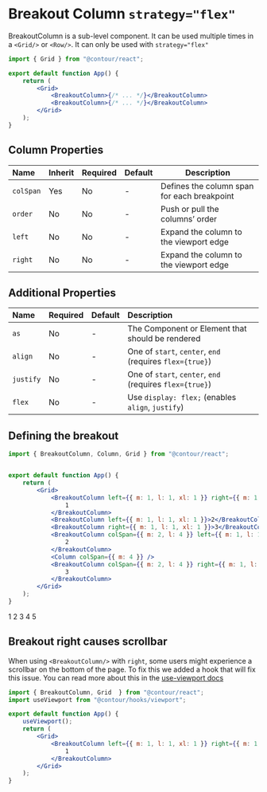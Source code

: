 
<Meta title="Docs/Components/Breakout Column" />

# Breakout Column `strategy="flex"`

BreakoutColumn is a sub-level component. It can be used multiple times in a `<Grid/>` or `<Row/>`.
It can only be used with `strategy="flex"`

```jsx
import { Grid } from "@contour/react";

export default function App() {
	return (
		<Grid>
			<BreakoutColumn>{/* ... */}</BreakoutColumn>
			<BreakoutColumn>{/* ... */}</BreakoutColumn>
		</Grid>
	);
}
```

## Column Properties

| Name      | Inherit | Required | Default | Description                                 |
| :-------- | :------ | :------- | :------ | ------------------------------------------- |
| `colSpan` | Yes     | No       | -       | Defines the column span for each breakpoint |
| `order`   | No      | No       | -       | Push or pull the columns’ order             |
| `left`    | No      | No       | -       | Expand the column to the viewport edge      |
| `right`   | No      | No       | -       | Expand the column to the viewport edge      |

## Additional Properties

| Name      | Required | Default | Description                                              |
| :-------- | :------- | :------ | :------------------------------------------------------- |
| `as`      | No       | -       | The Component or Element that should be rendered         |
| `align`   | No       | -       | One of `start`, `center`, `end` (requires `flex={true}`) |
| `justify` | No       | -       | One of `start`, `center`, `end` (requires `flex={true}`) |
| `flex`    | No       | -       | Use `display: flex;` (enables `align`, `justify`)        |

## Defining the breakout

```jsx
import { BreakoutColumn, Column, Grid } from "@contour/react";


export default function App() {
	return (
		<Grid>
			<BreakoutColumn left={{ m: 1, l: 1, xl: 1 }} right={{ m: 1, l: 1, xl: 1 }}>
				1
			</BreakoutColumn>
			<BreakoutColumn left={{ m: 1, l: 1, xl: 1 }}>2</BreakoutColumn>
			<BreakoutColumn right={{ m: 1, l: 1, xl: 1 }}>3</BreakoutColumn>
			<BreakoutColumn colSpan={{ m: 2, l: 4 }} left={{ m: 1, l: 1, xl: 1 }}>
				2
			</BreakoutColumn>
			<Column colSpan={{ m: 4 }} />
			<BreakoutColumn colSpan={{ m: 2, l: 4 }} right={{ m: 1, l: 1, xl: 1 }}>
				3
			</BreakoutColumn>
		</Grid>
	);
}
```

<Grid>
	<BreakoutColumn left={{ m: 1, l: 1, xl: 1 }} right={{ m: 1, l: 1, xl: 1 }}>
		<DebugBox strokeWidth="2px">1</DebugBox>
	</BreakoutColumn>
	<BreakoutColumn left={{ m: 1, l: 1, xl: 1 }}>
		<DebugBox strokeWidth="2px">2</DebugBox>
	</BreakoutColumn>
	<BreakoutColumn right={{ m: 1, l: 1, xl: 1 }}>
		<DebugBox strokeWidth="2px">3</DebugBox>
	</BreakoutColumn>
	<BreakoutColumn colSpan={{ m: 2, l: 4 }} left={{ m: 1, l: 1, xl: 1 }}>
		<DebugBox strokeWidth="2px">4</DebugBox>
	</BreakoutColumn>
	<DebugColumn colSpan={{ m: 4 }} />
	<BreakoutColumn colSpan={{ m: 2, l: 4 }} right={{ m: 1, l: 1, xl: 1 }}>
		<DebugBox strokeWidth="2px">5</DebugBox>
	</BreakoutColumn>
</Grid>

## Breakout right causes scrollbar

When using `<BreakoutColumn/>` with `right`, some users might experience a scrollbar on the bottom
of the page. To fix this we added a hook that will fix this issue. You can read more about this in
the [use-viewport docs](/story/docs-hooks-use-viewport--page)

```jsx
import { BreakoutColumn, Grid  } from "@contour/react";
import useViewport from "@contour/hooks/viewport";

export default function App() {
	useViewport();
	return (
		<Grid>
			<BreakoutColumn left={{ m: 1, l: 1, xl: 1 }} right={{ m: 1, l: 1, xl: 1 }}>
				1
			</BreakoutColumn>
		</Grid>
	);
}
```
